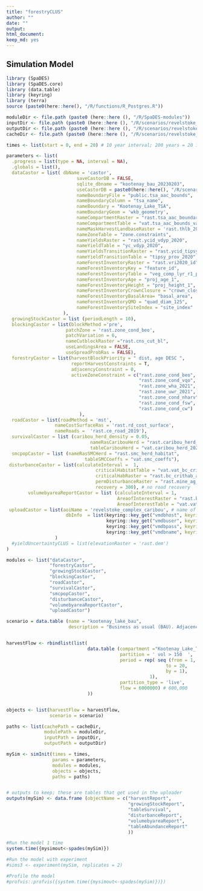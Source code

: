```yaml
---
title: "forestryCLUS"
author: ""
date: ""
output:
html_document: 
keep_md: yes
---
```


<!--
Copyright 2020 Province of British Columbia
 
Licensed under the Apache License, Version 2.0 (the "License");
you may not use this file except in compliance with the License.
You may obtain a copy of the License at
 
http://www.apache.org/licenses/LICENSE-2.0
 
Unless required by applicable law or agreed to in writing, software distributed under the License is distributed on an "AS IS" BASIS,
WITHOUT WARRANTIES OR CONDITIONS OF ANY KIND, either express or implied.
See the License for the specific language governing permissions and limitations under the License.-->



## Simulation Model

```r
library (SpaDES)
library (SpaDES.core)
library (data.table)
library (keyring)
library (terra)
source (paste0(here::here(), "/R/functions/R_Postgres.R"))

moduleDir <- file.path (paste0 (here::here (), "/R/SpaDES-modules"))
inputDir <- file.path (paste0 (here::here (), "/R/scenarios/revelstoke_complex/inputs")) %>% reproducible::checkPath (create = TRUE)
outputDir <- file.path (paste0 (here::here (), "/R/scenarios/revelstoke_complex/outputs")) %>% reproducible::checkPath (create = TRUE)
cacheDir <- file.path (paste0 (here::here (), "/R/scenarios/revelstoke_complex"))

times <- list(start = 0, end = 20) # 10 year interval; 200 years = 20 intervals

parameters <- list(
  .progress = list(type = NA, interval = NA),
  .globals = list(),
  dataCastor = list( dbName = 'castor',
                          saveCastorDB = FALSE,
                          sqlite_dbname = "kootenay_bau_20230203",
                          useCastorDB = paste0(here::here(), "/R/scenarios/revelstoke_complex/kootenay_bau_20230203_castordb.sqlite"),
                          nameBoundaryFile = "public.tsa_aac_bounds", 
                          nameBoundaryColumn = "tsa_name", 
                          nameBoundary = "Kootenay_Lake_TSA", 
                          nameBoundaryGeom = 'wkb_geometry',
                          nameCompartmentRaster = "rast.tsa_aac_boundary", 
                          nameCompartmentTable = "vat.tsa_aac_bounds_vat", 
                          nameMaskHarvestLandbaseRaster = 'rast.thlb_2020',
                          nameZoneTable = "zone.constraints", 
                          nameYieldsRaster = "rast.ycid_vdyp_2020", 
                          nameYieldTable = "yc_vdyp_2020", 
                          nameYieldsTransitionRaster = "rast.ycid_tipsy_prov_2020", 
                          nameYieldTransitionTable = "tipsy_prov_2020",  
                          nameForestInventoryRaster = "rast.vri2020_id", 
                          nameForestInventoryKey = "feature_id", 
                          nameForestInventoryTable = "veg_comp_lyr_r1_poly2020",
                          nameForestInventoryAge = "proj_age_1",  
                          nameForestInventoryHeight = "proj_height_1",
                          nameForestInventoryCrownClosure = "crown_closure",                                                              nameForestInventoryTreed = "bclcs_level_2",
                          nameForestInventoryBasalArea= "basal_area",
                          nameForestInventoryQMD = "quad_diam_125",
                          nameForestInventorySiteIndex = "site_index" 
                     ),
  growingStockCastor = list (periodLength = 10),
  blockingCastor = list(blockMethod ='pre', 
                      patchZone = 'rast.zone_cond_beo',
                      patchVariation = 6,
                      nameCutblockRaster ="rast.cns_cut_bl",
                      useLandingsArea = FALSE, 
                      useSpreadProbRas = FALSE),
  forestryCastor = list(harvestBlockPriority = " dist, age DESC ", 
                        reportHarvestConstraints = T,
                        adjacencyConstraint = 0,
                        activeZoneConstraint = c("rast.zone_cond_beo", 
                                                 "rast.zone_cond_vqo", 
                                                 "rast.zone_wha_2021", 
                                                 "rast.zone_uwr_2021",  
                                                 "rast.zone_cond_nharv", 
                                                 "rast.zone_cond_fsw", 
                                                 "rast.zone_cond_cw")
                           ),
  roadCastor = list(roadMethod = 'mst', 
                  nameCostSurfaceRas = 'rast.rd_cost_surface', 
                  nameRoads =  'rast.ce_road_2019'),
  survivalCastor = list (caribou_herd_density = 0.05, 
                               nameRasCaribouHerd = "rast.caribou_herd_20220725", 
                               tableCaribouHerd = "vat.caribou_herd_20220725"),
  smcpopCastor = list (nameRasSMCHerd = "rast.smc_herd_habitat", 
                             tableSMCCoeffs = "vat.smc_coeffs"),
 disturbanceCastor = list(calculateInterval =  1, 
                                 criticalHabitatTable = "vat.vat_bc_crithab_and_herd",
                                 criticalHabRaster = "rast.bc_crithab_and_herd",
                                 permDisturbanceRaster = "rast.mine_ag_wind_rail",
                                 recovery = 300), # no road recovery
        volumebyareaReportCastor = list (calculateInterval = 1,
                                         AreaofInterestRaster = "rast.bc_crithab_and_herd",
                                         AreaofInterestTable = "vat.vat_bc_crithab_and_herd"),
 uploadCastor = list(aoiName = 'revelstoke_complex_caribou', # name of the schema that gets uploaded to postgres
                      dbInfo  = list(keyring::key_get("vmdbhost", keyring="postgreSQL"), 
                                     keyring::key_get("vmdbuser", keyring="postgreSQL"), 
                                     keyring::key_get("vmdbpass", keyring="postgreSQL"),  
                                     keyring::key_get("vmdbname", keyring="postgreSQL"))
                  )
  #yieldUncertaintyCLUS = list(elevationRaster = 'rast.dem')
)

modules <- list("dataCastor",
                "forestryCastor",
                "growingStockCastor",
                "blockingCastor", 
                "roadCastor",
                "survivalCastor",
                "smcpopCastor",
                "disturbanceCastor",
                "volumebyareaReportCastor",
                "uploadCastor")

scenario = data.table (name = "kootenay_lake_bau",
                       description = "Business as usual (BAU). Adjacency = 0m. Priority queue = Closest to disturbance first, oldest second. Minimum volume: 150 m3/year. No road recovery. Even live harvest flow: 600,000 m3/year. Growing stock sustainable (flat) at year 150-200. No road recovery (300 years).")


harvestFlow <- rbindlist(list(
                              data.table (compartment ="Kootenay_Lake_TSA",
                                          partition = ' vol > 150  ', 
                                          period = rep( seq (from = 1,
                                                           to = 20,
                                                           by = 1),
                                                     1),
                                          partition_type = 'live',
                                          flow = 6000000) # 600,000
                              ))


objects <- list(harvestFlow = harvestFlow, 
                scenario = scenario)

paths <- list(cachePath = cacheDir,
              modulePath = moduleDir,
              inputPath = inputDir,
              outputPath = outputDir)

mySim <- simInit(times = times, 
                 params = parameters, 
                 modules = modules,
                 objects = objects,
                 paths = paths)


# outputs to keep; these are tables that get used in the uploader
outputs(mySim) <- data.frame (objectName = c("harvestReport",
                                             "growingStockReport",
                                             "tableSurvival",
                                             "disturbanceReport",
                                             "volumebyareaReport",
                                             "tableAbundanceReport"
                                             ))

#Run the model 1 time
system.time({mysimout<-spades(mySim)})

#Run the model with experiment
#sims3 <- experiment(mySim, replicates = 2)

#Profile the model
#profvis::profvis({system.time({mysimout<-spades(mySim)})})


```


